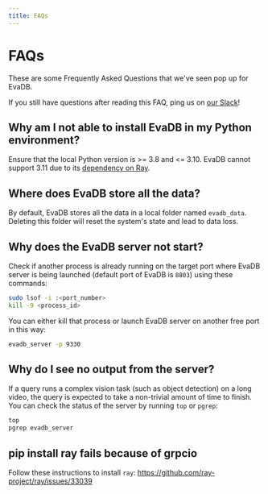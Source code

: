 ```yaml
---
title: FAQs
---
```


# FAQs

These are some Frequently Asked Questions that we've seen pop up for EvaDB.

If you still have questions after reading this FAQ, ping us on [our Slack](https://join.slack.com/t/eva-db/shared_invite/zt-1i10zyddy-PlJ4iawLdurDv~aIAq90Dg)!

## Why am I not able to install EvaDB in my Python environment?

Ensure that the local Python version is >= 3.8 and <= 3.10. EvaDB cannot support 3.11 due to its [dependency on Ray](https://github.com/autogluon/autogluon/issues/2687).

## Where does EvaDB store all the data?

By default, EvaDB stores all the data in a local folder named `evadb_data`. Deleting this folder will reset the system's state and lead to data loss.

## Why does the EvaDB server not start?

Check if another process is already running on the target port where EvaDB server is being launched (default port of EvaDB is `8803`) using these commands:

```bash
sudo lsof -i :<port_number>
kill -9 <process_id>
```

You can either kill that process or launch EvaDB server on another free port in this way:

```bash
evadb_server -p 9330
```

## Why do I see no output from the server?

If a query runs a complex vision task (such as object detection) on a long video, the query is expected to take a non-trivial amount of time to finish.
You can check the status of the server by running `top` or `pgrep`:

```bash
top
pgrep evadb_server
```

## pip install ray fails because of grpcio

Follow these instructions to install `ray`:
https://github.com/ray-project/ray/issues/33039